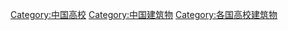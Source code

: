 [[Category:中国高校|Category:中国高校]]
[[Category:中国建筑物|Category:中国建筑物]]
[[Category:各国高校建筑物|Category:各国高校建筑物]]